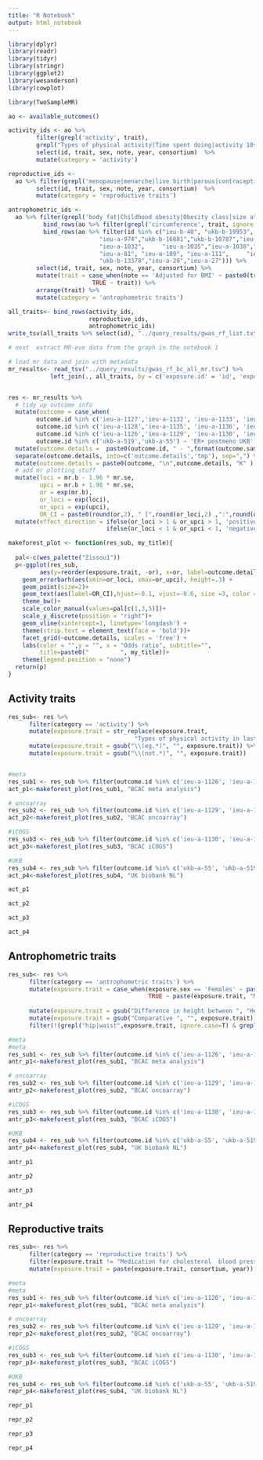 ```yaml
---
title: "R Notebook"
output: html_notebook
---
```



```r
library(dplyr)
library(readr)
library(tidyr)
library(stringr)
library(ggplot2)
library(wesanderson)
library(cowplot)

library(TwoSampleMR)
```

```r
ao <- available_outcomes()
```

```r
activity_ids <- ao %>% 
        filter(grepl('activity', trait),
        grepl("Types of physical activity|Time spent doing|activity 10+ minutes|Duration of", trait)) %>%  
        select(id, trait, sex, note, year, consortium)  %>% 
        mutate(category = 'activity')
```


```r

reproductive_ids <- 
  ao %>% filter(grepl('menopause|menarche|live birth|parous|contraceptive pill|replacement therapy', trait) )%>% 
        select(id, trait, sex, note, year, consortium)  %>% 
        mutate(category = 'reproductive traits')
```


```r

antrophometric_ids <- 
  ao %>% filter(grepl('body fat|Childhood obesity|Obesity class|size at age 10', trait) ) %>% 
          bind_rows(ao %>% filter(grepl('circumference', trait, ignore.case = T), population == 'European', sex == 'Females')) %>% 
          bind_rows(ao %>% filter(id %in% c("ieu-b-40", "ukb-b-19953", 	"ukb-b-9405", "ukb-b-15590",
                          "ieu-a-974","ukb-b-16881","ukb-b-10787","ieu-a-97",
                          "ieu-a-1032", 	"ieu-a-1035","ieu-a-1038","ieu-a-75", 	
                          "ieu-a-81", "ieu-a-109", "ieu-a-111", 	"ieu-a-87",
                          "ukb-b-13378","ieu-a-29","ieu-a-27"))) %>% 
        select(id, trait, sex, note, year, consortium) %>%
        mutate(trait = case_when(note == 'Adjusted for BMI' ~ paste0(trait, " AdjBMI"),
                        TRUE ~ trait)) %>% 
        arrange(trait) %>% 
        mutate(category = 'antrophometric traits')
```

```r
all_traits<- bind_rows(activity_ids,
                       reproductive_ids,
                       antrophometric_ids)
write_tsv(all_traits %>% select(id), "../query_results/gwas_rf_list.txt")

# next  extract MR-eve data from the graph in the notebook 1
```



```r
# load mr data and join with metadata
mr_results<- read_tsv("../query_results/gwas_rf_bc_all_mr.tsv") %>% 
            left_join(., all_traits, by = c('exposure.id' = 'id', 'exposure.trait' = 'trait' ))


res <- mr_results %>% 
  # tidy up outcome info
  mutate(outcome = case_when(
        outcome.id %in% c('ieu-a-1127','ieu-a-1132', 'ieu-a-1133', 'ieu-a-1134') ~ 'ER+ postmeno',
        outcome.id %in% c('ieu-a-1128','ieu-a-1135', 'ieu-a-1136', 'ieu-a-1137') ~ 'ER- premeno',
        outcome.id %in% c('ieu-a-1126','ieu-a-1129', 'ieu-a-1130', 'ieu-a-1131') ~ 'Breast cancer (all)',
        outcome.id %in% c('ukb-a-519','ukb-a-55') ~ 'ER+ postmeno UKB')) %>% 
  mutate(outcome.details =  paste0(outcome.id, " - ",format(outcome.sample_size, big.mark = ","))) %>% 
  separate(outcome.details, into=c('outcome.details','tmp'), sep=",") %>% 
  mutate(outcome.details = paste0(outcome, "\n",outcome.details, "K" )) %>% 
  # add mr plotting stuff
  mutate(loci = mr.b - 1.96 * mr.se, 
         upci = mr.b + 1.96 * mr.se,
         or = exp(mr.b), 
         or_loci = exp(loci), 
         or_upci = exp(upci),
         OR_CI = paste0(round(or,2), " [",round(or_loci,2) ,":",round(or_upci,2), "]")) %>% 
  mutate(effect_direction = ifelse(or_loci > 1 & or_upci > 1, 'positive',
                            ifelse(or_loci < 1 & or_upci < 1, 'negative', 'overlaps null')))

```


```r
 
makeforest_plot <- function(res_sub, my_title){
  
  pal<-c(wes_palette("Zissou1"))
  p<-ggplot(res_sub, 
         aes(y=reorder(exposure.trait, -or), x=or, label=outcome.details, colour=effect_direction)) +
    geom_errorbarh(aes(xmin=or_loci, xmax=or_upci), height=.3) +
    geom_point(size=2)+
    geom_text(aes(label=OR_CI),hjust=-0.1, vjust=-0.6, size =3, color = 'darkgrey')+
    theme_bw()+
    scale_color_manual(values=pal[c(1,3,5)])+
    scale_y_discrete(position = "right")+
    geom_vline(xintercept=1, linetype='longdash') +
    theme(strip.text = element_text(face = 'bold'))+
    facet_grid(~outcome.details, scales = 'free') +
    labs(color = "",y = "", x = "Odds ratio", subtitle="",
         title=paste0("         ", my_title))+
    theme(legend.position = "none")
  return(p)
}

```


## Activity traits
```r

res_sub<- res %>% 
      filter(category == 'activity') %>% 
      mutate(exposure.trait = str_replace(exposure.trait, 
                                    "Types of physical activity in last 4 weeks", "Physical activity")) %>% 
      mutate(exposure.trait = gsub("\\(eg.*)", "", exposure.trait)) %>% 
      mutate(exposure.trait = gsub("\\(not.*)", "", exposure.trait))


#meta
res_sub1 <- res_sub %>% filter(outcome.id %in% c('ieu-a-1126', 'ieu-a-1127','ieu-a-1128'))
act_p1<-makeforest_plot(res_sub1, "BCAC meta analysis")

# oncoarray
res_sub2 <- res_sub %>% filter(outcome.id %in% c('ieu-a-1129', 'ieu-a-1132','ieu-a-1135'))
act_p2<-makeforest_plot(res_sub2, "BCAC oncoarray")

#iCOGS
res_sub3 <- res_sub %>% filter(outcome.id %in% c('ieu-a-1130', 'ieu-a-1133','ieu-a-1136'))
act_p3<-makeforest_plot(res_sub3, "BCAC iCOGS")

#UKB
res_sub4 <- res_sub %>% filter(outcome.id %in% c('ukb-a-55', 'ukb-a-519'))
act_p4<-makeforest_plot(res_sub4, "UK biobank NL")
```

```r
act_p1
```


```r
act_p2
```


```r
act_p3
```

```r
act_p4
```


## Antrophometric traits

```r
res_sub<- res %>% 
      filter(category == 'antrophometric traits') %>% 
      mutate(exposure.trait = case_when(exposure.sex == 'Females' ~ paste(exposure.trait, "F", consortium, year),
                                        TRUE ~ paste(exposure.trait, "M/F", consortium))) %>% 
  
      mutate(exposure.trait = gsub("Difference in height between ", "Height diff: ", exposure.trait)) %>% 
      mutate(exposure.trait = gsub("Comparative ", "", exposure.trait)) %>% 
      filter(!(grepl("hip|waist",exposure.trait, ignore.case=T) & grepl("2013", exposure.trait)))

```

```r
#meta
#meta
res_sub1 <- res_sub %>% filter(outcome.id %in% c('ieu-a-1126', 'ieu-a-1127','ieu-a-1128'))
antr_p1<-makeforest_plot(res_sub1, "BCAC meta analysis")

# oncoarray
res_sub2 <- res_sub %>% filter(outcome.id %in% c('ieu-a-1129', 'ieu-a-1132','ieu-a-1135'))
antr_p2<-makeforest_plot(res_sub2, "BCAC oncoarray")

#iCOGS
res_sub3 <- res_sub %>% filter(outcome.id %in% c('ieu-a-1130', 'ieu-a-1133','ieu-a-1136'))
antr_p3<-makeforest_plot(res_sub3, "BCAC iCOGS")

#UKB
res_sub4 <- res_sub %>% filter(outcome.id %in% c('ukb-a-55', 'ukb-a-519'))
antr_p4<-makeforest_plot(res_sub4, "UK biobank NL")
```


```r
antr_p1
```


```r
antr_p2
```


```r
antr_p3
```

```r
antr_p4
```


## Reproductive traits

```r
res_sub<- res %>% 
      filter(category == 'reproductive traits') %>% 
      filter(exposure.trait != "Medication for cholesterol  blood pressure  diabetes  or take exogenous hormones: Hormone replacement therapy") %>% 
      mutate(exposure.trait = paste(exposure.trait, consortium, year)) 

```

```r
#meta
#meta
res_sub1 <- res_sub %>% filter(outcome.id %in% c('ieu-a-1126', 'ieu-a-1127','ieu-a-1128'))
repr_p1<-makeforest_plot(res_sub1, "BCAC meta analysis")

# oncoarray
res_sub2 <- res_sub %>% filter(outcome.id %in% c('ieu-a-1129', 'ieu-a-1132','ieu-a-1135'))
repr_p2<-makeforest_plot(res_sub2, "BCAC oncoarray")

#iCOGS
res_sub3 <- res_sub %>% filter(outcome.id %in% c('ieu-a-1130', 'ieu-a-1133','ieu-a-1136'))
repr_p3<-makeforest_plot(res_sub3, "BCAC iCOGS")

#UKB
res_sub4 <- res_sub %>% filter(outcome.id %in% c('ukb-a-55', 'ukb-a-519'))
repr_p4<-makeforest_plot(res_sub4, "UK biobank NL")
```


```r
repr_p1
```


```r
repr_p2
```


```r
repr_p3
```

```r
repr_p4
```


